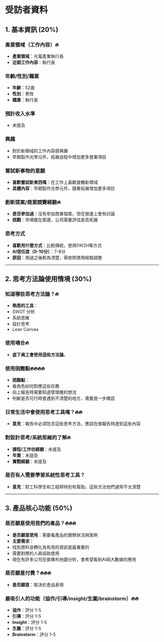 # 受訪者資料

## 1. 基本資訊 (20%)

### 產業領域（工作內容）🔥
- **產業領域**：光電產業執行長
- **近期工作內容**：執行長

### 年齡/性別/職業
- **年齡**：52歲
- **性別**：男性
- **職業**：執行長

### 預計收入水準
- 未提及

### 興趣
- 對於新領域的工作內容感興趣
- 早期製作光學元件，拓展過程中增加更多營業項目

### 嘗試新事物的意願
- **喜歡嘗試新東西嗎**：在工作上喜歡接觸新領域
- **具體內容**：早期製作光學元件，隨著拓展增加更多項目

### 創新提案/商業競賽經驗🔥
- **是否參加過**：沒有參加商業個案，但在營運上會有討論
- **挑戰**：市場擺在那邊，公司需要評估是否拓展

### 思考方式
- **喜歡用什麼方式**：比較傳統，使用5W2H等方式
- **AI信任度（0-10分）**：7-8分
- **原因**：用過之後較為清楚，需依照使用經驗調整

---

## 2. 思考方法論使用情境 (30%)

### 知道哪些思考方法論？🔥
- **熟悉的工具**：
- SWOT 分析
- 系統思維
- 設計思考
- Lean Canvas

### 使用場合🔥
- **底下員工會使用這些方法論**。

### 使用困難點🔥🔥🔥🔥
- **困難點**：
- 看角色如何對應這些任務
- 向上報告時需要知道管理層的想法
- 判斷是否可行時會遇到不清楚的地方，需要進一步確認

### 日常生活中會使用思考工具嗎？🔥🔥
- **意見**：報告中必須包含這些思考方法，應該在做報告時達到這些內容

### 對設計思考/系統思維的了解🔥
- **課程/工作坊經驗**：未提及
- **年資**：未提及
- **實戰經驗**：未提及

### 是否有人需要學習系統性思考工具？
- **意見**：對工科學生和工程師特別有幫助，這些方法他們通常不太清楚

---

## 3. 產品核心功能 (50%)

### 是否願意使用我們的產品？🔥🔥🔥
- **是否願意使用**：需要看產品的實際狀況與案例
- **主要需求**：
- 找到資料並轉化為有用的資訊是最重要的
- 需要對應的人員協助使用
- 現在有許多公司在做專利地圖分析，會希望看到AI與大數據的應用

### 是否願意付費？🔥🔥🔥
- **是否願意**：取決於產品表現

### 最吸引人的功能（協作/引導/insight/生圖/brainstorm）🔥🔥
- **協作**：評分 1-5
- **引導**：評分 1-5
- **Insight**：評分 1-5
- **生圖**：評分 1-5
- **Brainstorm**：評分 1-5